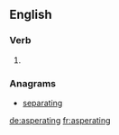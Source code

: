 ==English==

===Verb===
{{head|en|present participle}}

# {{present participle of|asperate|lang=en|nocat=1}}

===Anagrams===
* [[separating#English|separating]]

[[de:asperating]]
[[fr:asperating]]